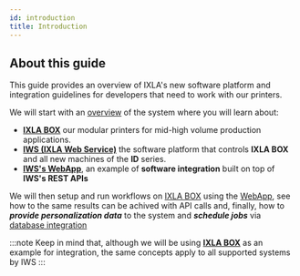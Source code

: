 ```yaml
---
id: introduction
title: Introduction
---
```


<!-- links  -->
[box]:/docs/system-overview#ixla-box
[iws]:/docs/system-overview#iws-ixla-web-service
[webapp]:/docs/system-overview#iwss-webapp
[system-overview]:/docs/system-overview
<!-- end links  -->

## About this guide 

This guide provides an overview of IXLA's new software platform and integration guidelines for developers that need to work with our printers.

We will start with an [overview][system-overview] of the system where you will learn about: 

* **[IXLA BOX][box]** our modular printers for mid-high volume production applications. 
* **[IWS (IXLA Web Service)][iws]** the software platform that controls **IXLA BOX** and all new machines of the **ID** series. 
* **[IWS's WebApp][webapp]**, an example of **software integration** built on top of **IWS's REST APIs**

We will then setup and run workflows on [IXLA BOX][box] using the [WebApp][webapp], see how to the same results can be achived with API calls and, finally, 
how to ***provide personalization data*** to the system and ***schedule jobs*** via [database integration](/docs/setup-and-integration/database-integration)

:::note
Keep in mind that, although we will be using **[IXLA BOX][box]** as an example for integration, the same concepts apply to all supported systems by IWS
:::
